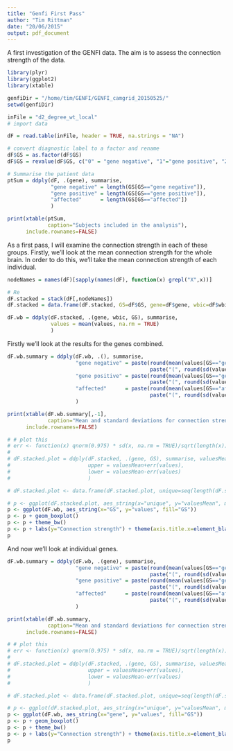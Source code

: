 ```yaml
---
title: "Genfi First Pass"
author: "Tim Rittman"
date: "20/06/2015"
output: pdf_document
---
```


A first investigation of the GENFI data. The aim is to assess the connection strength of the data.

```r
library(plyr)
library(ggplot2)
library(xtable)

genfiDir = "/home/tim/GENFI/GENFI_camgrid_20150525/"
setwd(genfiDir)

inFile = "d2_degree_wt_local"
# import data

dF = read.table(inFile, header = TRUE, na.strings = "NA")

# convert diagnostic label to a factor and rename
dF$GS = as.factor(dF$GS)
dF$GS = revalue(dF$GS, c("0" = "gene negative", "1"="gene positive", "2"="affected"))

# Summarise the patient data
ptSum = ddply(dF, .(gene), summarise,
              "gene negative" = length(GS[GS=="gene negative"]),
              "gene positive" = length(GS[GS=="gene positive"]),
              "affected"      = length(GS[GS=="affected"])
              )

print(xtable(ptSum,
             caption="Subjects included in the analysis"),
      include.rownames=FALSE)

```

As a first pass, I will examine the connection strength in each of these groups. Firstly, we'll look at the mean connection strength for the whole brain. In order to do this, we'll take the mean connection strength of each individual.

```r
nodeNames = names(dF)[sapply(names(dF), function(x) grepl("X",x))]

# Re
dF.stacked = stack(dF[,nodeNames])
dF.stacked = data.frame(dF.stacked, GS=dF$GS, gene=dF$gene, wbic=dF$wbic)

dF.wb = ddply(dF.stacked, .(gene, wbic, GS), summarise,
              values = mean(values, na.rm = TRUE)
              )
```

Firstly we'll look at the results for the genes combined.

```r
dF.wb.summary = ddply(dF.wb, .(), summarise,
                      "gene negative" = paste(round(mean(values[GS=="gene negative"], na.rm = TRUE), digits = 1),
                                              paste("(", round(sd(values[GS=="gene negative"], na.rm = TRUE), digits = 1),   ")", sep="")),
                      "gene positive" = paste(round(mean(values[GS=="gene positive"], na.rm = TRUE), digits = 1),
                                              paste("(", round(sd(values[GS=="gene positive"], na.rm = TRUE), digits = 1),   ")", sep="")),
                      "affected"      = paste(round(mean(values[GS=="affected"], na.rm = TRUE), digits = 1),
                                              paste("(", round(sd(values[GS=="affected"], na.rm = TRUE), digits = 1),   ")", sep=""))
                      )

print(xtable(dF.wb.summary[,-1],
             caption="Mean and standard deviations for connection strength values in individuals"),
      include.rownames=FALSE)

# # plot this
# err <- function(x) qnorm(0.975) * sd(x, na.rm = TRUE)/sqrt(length(x)) # function for standard error
# 
# dF.stacked.plot = ddply(dF.stacked, .(gene, GS), summarise, valuesMean=mean(values, na.rm = TRUE),
#                         upper = valuesMean+err(values),
#                         lower = valuesMean-err(values)
#                         )

# dF.stacked.plot <- data.frame(dF.stacked.plot, unique=seq(length(dF.stacked.plot[,1])))

# p <- ggplot(dF.stacked.plot, aes_string(x="unique", y="valuesMean", middle="valuesMean", group="unique", fill="gene", upper="upper", lower="lower"))
p <- ggplot(dF.wb, aes_string(x="GS", y="values", fill="GS"))
p <- p + geom_boxplot()
p <- p + theme_bw()
p <- p + labs(y="Connection strength") + theme(axis.title.x=element_blank())
p
```

And now we'll look at individual genes.
```r
dF.wb.summary = ddply(dF.wb, .(gene), summarise,
                      "gene negative" = paste(round(mean(values[GS=="gene negative"], na.rm = TRUE), digits = 1),
                                              paste("(", round(sd(values[GS=="gene negative"], na.rm = TRUE), digits = 1),   ")", sep="")),
                      "gene positive" = paste(round(mean(values[GS=="gene positive"], na.rm = TRUE), digits = 1),
                                              paste("(", round(sd(values[GS=="gene positive"], na.rm = TRUE), digits = 1),   ")", sep="")),
                      "affected"      = paste(round(mean(values[GS=="affected"], na.rm = TRUE), digits = 1),
                                              paste("(", round(sd(values[GS=="affected"], na.rm = TRUE), digits = 1),   ")", sep=""))
                      )

print(xtable(dF.wb.summary,
             caption="Mean and standard deviations for connection strength values in individuals"),
      include.rownames=FALSE)

# # plot this
# err <- function(x) qnorm(0.975) * sd(x, na.rm = TRUE)/sqrt(length(x)) # function for standard error
# 
# dF.stacked.plot = ddply(dF.stacked, .(gene, GS), summarise, valuesMean=mean(values, na.rm = TRUE),
#                         upper = valuesMean+err(values),
#                         lower = valuesMean-err(values)
#                         )

# dF.stacked.plot <- data.frame(dF.stacked.plot, unique=seq(length(dF.stacked.plot[,1])))

# p <- ggplot(dF.stacked.plot, aes_string(x="unique", y="valuesMean", middle="valuesMean", group="unique", fill="gene", upper="upper", lower="lower"))
p <- ggplot(dF.wb, aes_string(x="gene", y="values", fill="GS"))
p <- p + geom_boxplot()
p <- p + theme_bw()
p <- p + labs(y="Connection strength") + theme(axis.title.x=element_blank())
p
```


